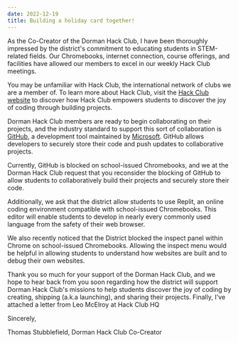 ```yaml
---
date: 2022-12-19
title: Building a holiday card together!
---
```


As the Co-Creator of the Dorman Hack Club, I have been thoroughly impressed by the district's commitment to educating students in STEM-related fields. Our Chromebooks, internet connection, course offerings, and facilities have allowed our members to excel in our weekly Hack Club meetings.

You may be unfamiliar with Hack Club, the international network of clubs we are a member of. To learn more about Hack Club, visit the [Hack Club website](https://hackclub.com/) to discover how Hack Club empowers students to discover the joy of coding through building projects.

Dorman Hack Club members are ready to begin collaborating on their projects, and the industry standard to support this sort of collaboration is [GitHub](https://github.com/), a development tool maintained by [Microsoft](https://www.microsoft.com/). GitHub allows developers to securely store their code and push updates to collaborative projects.

Currently, GitHub is blocked on school-issued Chromebooks, and we at the Dorman Hack Club request that you reconsider the blocking of GitHub to allow students to collaboratively build their projects and securely store their code.

Additionally, we ask that the district allow students to use Replit, an online coding environment compatible with school-issued Chromebooks. This editor will enable students to develop in nearly every commonly used language from the safety of their web browser.

We also recently noticed that the District blocked the inspect panel within Chrome on school-issued Chromebooks. Allowing the inspect menu would be helpful in allowing students to understand how websites are built and to debug their own websites.

Thank you so much for your support of the Dorman Hack Club, and we hope to hear back from you soon regarding how the district will support Dorman Hack Club's missions to help students discover the joy of coding by creating, shipping (a.k.a launching), and sharing their projects. Finally, I've attached a letter from Leo McElroy at Hack Club HQ

Sincerely,

Thomas Stubblefield, Dorman Hack Club Co-Creator
